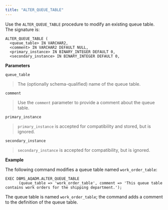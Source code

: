 ```yaml
---
title: "ALTER_QUEUE_TABLE"
---
```


Use the `ALTER_QUEUE_TABLE` procedure to modify an existing queue table. The signature is:

``` text
ALTER_QUEUE_TABLE (
  <queue_table> IN VARCHAR2,
  <comment> IN VARCHAR2 DEFAULT NULL,
  <primary_instance> IN BINARY_INTEGER DEFAULT 0,
  <secondary_instance> IN BINARY_INTEGER DEFAULT 0,
```

**Parameters**

`queue_table`

> The (optionally schema-qualified) name of the queue table.

`comment`

> Use the `comment` parameter to provide a comment about the queue table.

`primary_instance`

> `primary_instance` is accepted for compatibility and stored, but is ignored.

`secondary_instance`

> `secondary_instance` is accepted for compatibility, but is ignored.

**Example**

The following command modifies a queue table named `work_order_table`:

``` text
EXEC DBMS_AQADM.ALTER_QUEUE_TABLE
      (queue_table => 'work_order_table', comment => 'This queue table
contains work orders for the shipping department.');
```

The queue table is named `work_order_table`; the command adds a comment to the definition of the queue table.
